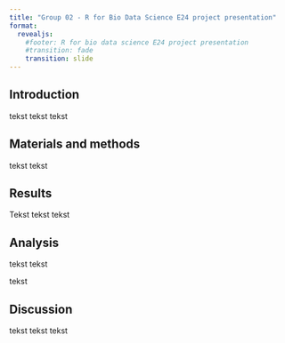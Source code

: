 ```yaml
---
title: "Group 02 - R for Bio Data Science E24 project presentation"
format: 
  revealjs: 
    #footer: R for bio data science E24 project presentation
    #transition: fade
    transition: slide
---
```


## Introduction

tekst tekst tekst

## Materials and methods

tekst tekst

## Results

Tekst tekst tekst

## Analysis

tekst tekst

tekst

## Discussion

tekst tekst tekst
